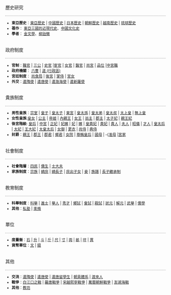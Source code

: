 <small><div style="border-bottom: 1px dotted gray; font-weight: bold; padding: 0.5em 0 0.17em 0em; font-size: 120%; font-weight: bold; color: #666; background-color: transparent;">歷史研究</div>
*'''東亞歷史'''：[[東亞歷史|東亞歷史]] | [[中國歷史|中國歷史]] | [[日本歷史|日本歷史]] | [[朝鮮歷史|朝鮮歷史]] | [[越南歷史|越南歷史]] | [[琉球歷史|琉球歷史]]
*'''著作'''： [[東亞三國的近現代史|東亞三國的近現代史]]、[[中國文化史_(柳詒徵)|中國文化史]]
*'''學者'''： [[金文學|金文學]]、[[柳詒徵|柳詒徵]]
<div style="border-bottom: 1px dotted gray; font-weight: bold; padding: 0.5em 0 0.17em 0em; font-size: 120%; font-weight: bold; color: #666; background-color: transparent;">政府制度</div>
*'''官制'''：[[職官|職官]] | [[三公|三公]] | [[史官|史官]] |[[宦官|宦官]] | [[女官|女官]] | [[醫官|醫官]] | [[尚宮|尚宮]] | [[品位|品位]] |[[中宮職|中宮職]]
*'''政府機關'''： [[六曹|六曹]] | [[道_(行政區)|道 (行政區)]]
*'''宮廷制度'''： [[尚食局|尚食局]] | [[後宮|後宮]] | [[掌侍|掌侍]] | [[宮女|宮女]] 
*'''外交'''：[[遣隋使|遣隋使]] | [[遣唐使|遣唐使]] | [[遣渤海使|遣渤海使]] | [[遣新羅使|遣新羅使]]
<div style="border-bottom: 1px dotted gray; font-weight: bold; padding: 0.5em 0 0.17em 0em; font-size: 120%; font-weight: bold; color: #666; background-color: transparent;">貴族制度</div>
*'''男性皇族'''：[[宗室|宗室]] | [[皇子|皇子]] | [[皇太子|皇太子]] | [[東宮|東宮]]  | [[皇太孫|皇太孫]] | [[皇太弟|皇太弟]] | [[皇太叔|皇太叔]] | [[太上皇|太上皇]] | [[無上皇|無上皇]]
*'''女性皇族''':[[皇女|皇女]] | [[公主|公主]] | [[帝姬|帝姬]] | [[內親王|內親王]] | [[女王|女王]] | [[翁主|翁主]] | [[郡主|郡主]] | [[太子妃|太子妃]] | [[親王妃|親王妃]]
*'''後宮階級''': [[皇后|皇后]] | [[中宮|中宮]] | [[正妃|正妃]] | [[妃嬪|妃嬪]] | [[妃|妃]] | [[嬪|嬪]] | [[皇貴妃|皇貴妃]] | [[貴妃|貴妃]] | [[貴人|貴人]] | [[夫人|夫人]] | [[昭儀|昭儀]] | [[才人|才人]] | [[皇太后|皇太后]] | [[太妃|太妃]] | [[王大妃|王大妃]] |  [[太皇太后|太皇太后]] | [[女御|女御]] | [[更衣_(職官)|更衣]] | [[尚侍|尚侍]] | [[典侍|典侍]] 
*'''封爵'''：[[親王|親王]] | [[郡王|郡王]] | [[郡君|郡君]] | [[鄉君|鄉君]] | [[女院|女院]] | [[尊稱皇后|尊稱皇后]] | [[國母|國母]] | -{[[准母|准母]] |[[宮家|宮家]]

<div style="border-bottom: 1px dotted gray; font-weight: bold; padding: 0.5em 0 0.17em 0em; font-size: 120%; font-weight: bold; color: #666; background-color: transparent;">社會制度</div>
*'''社會階層'''：[[四民|四民]] | [[儒生|儒生]] | [[士大夫|士大夫]] 
*'''家族制度'''：[[宗族|宗族]] | [[嫡庶|嫡庶]] | [[嫡長子|嫡長子]] | [[庶出子女|庶出子女]] | [[妾|妾]] | [[族譜|族譜]] | [[長子繼承制|長子繼承制]]
<div style="border-bottom: 1px dotted gray; font-weight: bold; padding: 0.5em 0 0.17em 0em; font-size: 120%; font-weight: bold; color: #666; background-color: transparent;">教育制度</div>
*'''科舉制度'''：[[科舉|科舉]] | [[進士|進士]] | [[舉人|舉人]] | [[秀才|秀才]] | [[鄉試|鄉試]] | [[會試|會試]] | [[殿試|殿試]] | [[狀元|狀元]] | [[解元|解元]] | [[武舉|武舉]] | [[儒學_(教育)|儒學]]
*'''其他'''：[[私塾|私塾]] | [[束脩|束脩]]
<div style="border-bottom: 1px dotted gray; font-weight: bold; padding: 0.5em 0 0.17em 0em; font-size: 120%; font-weight: bold; color: #666; background-color: transparent;">單位</div>
*'''度量衡'''：[[石|石]] | [[升|升]] | [[斗|斗]] | [[斤|斤]] | [[尺|尺]] | [[寸|寸]] | [[両|両]] | [[畝|畝]] | [[坪|坪]] | [[貫|貫]] 
*'''貨幣單位'''：[[文_(貨幣)|文]] | [[錢|錢]]
<div style="border-bottom: 1px dotted gray; font-weight: bold; padding: 0.5em 0 0.17em 0em; font-size: 120%; font-weight: bold; color: #666; background-color: transparent;">其他</div>
*'''交流'''：[[遣隋使|遣隋使]] | [[遣唐使|遣唐使]] | [[遣唐留學生|遣唐留學生]] | [[朝貢體系|朝貢體系]] | [[渡來人|渡來人]] 
*'''戰爭'''：[[白江口之戰|白江口之戰]] | [[羅唐戰爭|羅唐戰爭]] | [[宋越熙寧戰爭|宋越熙寧戰爭]] | [[萬曆朝鮮戰爭|萬曆朝鮮戰爭]] | [[澎湖海戰|澎湖海戰]]  
*'''其他'''：[[教坊|教坊]]
</small>